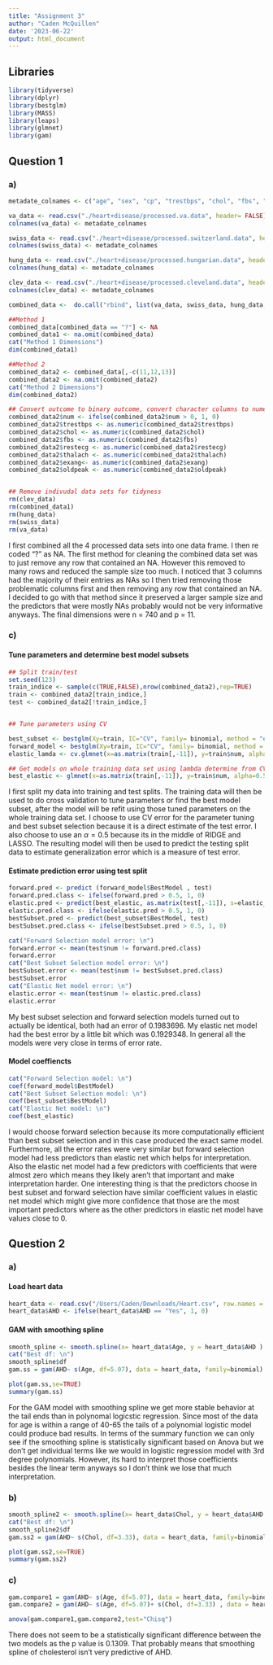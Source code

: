 ```yaml
---
title: "Assignment 3"
author: "Caden McQuillen"
date: '2023-06-22'
output: html_document
---
```


## Libraries
```r
library(tidyverse)
library(dplyr)
library(bestglm)
library(MASS)
library(leaps)
library(glmnet)
library(gam)
```


## Question 1

### a) 
```r
metadate_colnames <- c("age", "sex", "cp", "trestbps", "chol", "fbs", "restecg", "thalach", "exang", "oldpeak", "slope", "ca", "thal", "num")

va_data <- read.csv("./heart+disease/processed.va.data", header= FALSE)
colnames(va_data) <- metadate_colnames

swiss_data <- read.csv("./heart+disease/processed.switzerland.data", header= FALSE)
colnames(swiss_data) <- metadate_colnames

hung_data <- read.csv("./heart+disease/processed.hungarian.data", header= FALSE)
colnames(hung_data) <- metadate_colnames

clev_data <- read.csv("./heart+disease/processed.cleveland.data", header= FALSE)
colnames(clev_data) <- metadate_colnames

combined_data <-  do.call("rbind", list(va_data, swiss_data, hung_data, clev_data)) 

##Method 1
combined_data[combined_data == "?"] <- NA
combined_data1 <- na.omit(combined_data)
cat("Method 1 Dimensions")
dim(combined_data1)

##Method 2
combined_data2 <- combined_data[,-c(11,12,13)]
combined_data2 <- na.omit(combined_data2)
cat("Method 2 Dimensions")
dim(combined_data2)

## Convert outcome to binary outcome, convert character columns to numeric
combined_data2$num <- ifelse(combined_data2$num > 0, 1, 0)
combined_data2$trestbps <- as.numeric(combined_data2$trestbps)
combined_data2$chol <- as.numeric(combined_data2$chol)
combined_data2$fbs <- as.numeric(combined_data2$fbs)
combined_data2$restecg <- as.numeric(combined_data2$restecg)
combined_data2$thalach <- as.numeric(combined_data2$thalach)
combined_data2$exang<- as.numeric(combined_data2$exang)
combined_data2$oldpeak <- as.numeric(combined_data2$oldpeak)


## Remove indivudal data sets for tidyness
rm(clev_data)
rm(combined_data1)
rm(hung_data)
rm(swiss_data)
rm(va_data)
```

I first combined all the 4 processed data sets into one data frame. I then re coded "?" as NA. The first method for cleaning the combined data set was to just remove any row that contained an NA. However this removed to many rows and reduced the sample size too much. I noticed that 3 columns had the majority of their entries as NAs so I then tried removing those problematic columns first and then removing any row that contained an NA. I decided to go with that method since it preserved a larger sample size and the predictors that were mostly NAs probably would not be very informative anyways. The final dimensions were n = 740 and p = 11. 

### c)

#### Tune parameters and determine best model subsets
```r

## Split train/test
set.seed(123)
train_indice <- sample(c(TRUE,FALSE),nrow(combined_data2),rep=TRUE)
train <- combined_data2[train_indice,]
test <- combined_data2[!train_indice,]


## Tune parameters using CV

best_subset <- bestglm(Xy=train, IC="CV", family= binomial, method = "exhaustive")
forward_model <- bestglm(Xy=train, IC="CV", family= binomial, method = "forward")
elastic_lamda <- cv.glmnet(x=as.matrix(train[,-11]), y=train$num, alpha=0.5, family= "binomial")

## Get models on whole training data set using lambda determine from CV
best_elastic <- glmnet(x=as.matrix(train[,-11]), y=train$num, alpha=0.5, lambda = elastic_lamda$lambda.min, family= "binomial")
```
I first split my data into training and test splits. The training data will then be used to do cross validation to tune parameters or find the best model subset, after the model will be refit using those tuned parameters on the whole training data set. I choose to use CV error for the parameter tuning and best subset selection because it is a direct estimate of the test error. I also choose to use an $\alpha=0.5$ because its in the middle of RIDGE and LASSO. The resulting model will then be used to predict the testing split data to estimate generalization error which is a measure of test error.



#### Estimate prediction error using test split
```r
forward.pred <- predict (forward_model$BestModel , test)
forward.pred.class <- ifelse(forward.pred > 0.5, 1, 0)
elastic.pred <- predict(best_elastic, as.matrix(test[,-11]), s=elastic_lamda$lambda.min)
elastic.pred.class <- ifelse(elastic.pred > 0.5, 1, 0)
bestSubset.pred <- predict(best_subset$BestModel, test)
bestSubset.pred.class <- ifelse(bestSubset.pred > 0.5, 1, 0)

cat("Forward Selection model error: \n")
forward.error <- mean(test$num != forward.pred.class)
forward.error
cat("Best Subset Selection model error: \n")
bestSubset.error <- mean(test$num != bestSubset.pred.class)
bestSubset.error
cat("Elastic Net model error: \n")
elastic.error <- mean(test$num != elastic.pred.class)
elastic.error
```
My best subset selection and forward selection models turned out to actually be identical, both had an error of 0.1983696. My elastic net model had the best error by a little bit which was 0.1929348. In general all the models were very close in terms of error rate. 

#### Model coeffiencts 
```r
cat("Forward Selection model: \n")
coef(forward_model$BestModel)
cat("Best Subset Selection model: \n")
coef(best_subset$BestModel)
cat("Elastic Net model: \n")
coef(best_elastic)

```

I would choose forward selection because its more computationally efficient than best subset selection and in this case produced the exact same model. Furthermore, all the error rates were very similar but forward selection model had less predictors than elastic net which helps for interpretation. Also the elastic net model had a few predictors with coefficients that were almost zero which means they likely aren't that important and make interpretation harder. One interesting thing is that the predictors choose in best subset and forward selection have similar coefficient values in elastic net model which might give more confidence that those are the most important predictors where as the other predictors in elastic net model have values close to 0.



## Question 2

### a)

#### Load heart data
```r
heart_data <- read.csv("/Users/Caden/Downloads/Heart.csv", row.names = 1)
heart_data$AHD <- ifelse(heart_data$AHD == "Yes", 1, 0)
```

#### GAM with smoothing spline
```r

smooth_spline <- smooth.spline(x= heart_data$Age, y = heart_data$AHD )
cat("Best df: \n")
smooth_spline$df
gam.ss = gam(AHD~ s(Age, df=5.07), data = heart_data, family=binomial)
```

```r
plot(gam.ss,se=TRUE)
summary(gam.ss)
```
For the GAM model with smoothing spline we get more stable behavior at the tail ends than in polynomal logicstic regression. Since most of the data for age is within a range of 40-65 the tails of a polynomial logistic model could produce bad results. In terms of the summary function we can only see if the smoothing spline is statistically significant based on Anova but we don't get individual terms like we would in logistic regression model with 3rd degree polynomials. However, its hard to interpret those coefficients besides the linear term anyways so I don't think we lose that much interpretation. 

### b)
```r
smooth_spline2 <- smooth.spline(x= heart_data$Chol, y = heart_data$AHD )
cat("Best df: \n")
smooth_spline2$df
gam.ss2 = gam(AHD~ s(Chol, df=3.33), data = heart_data, family=binomial)
```
```r
plot(gam.ss2,se=TRUE)
summary(gam.ss2)
```

### c)
```r
gam.compare1 = gam(AHD~ s(Age, df=5.07), data = heart_data, family=binomial)
gam.compare2 = gam(AHD~ s(Age, df=5.07)+ s(Chol, df=3.33) , data = heart_data, family=binomial)

anova(gam.compare1,gam.compare2,test="Chisq")
```

There does not seem to be a statistically significant difference between the two models as the p value is 0.1309. That probably means that smoothing spline of cholesterol isn't very predictive of AHD. 

